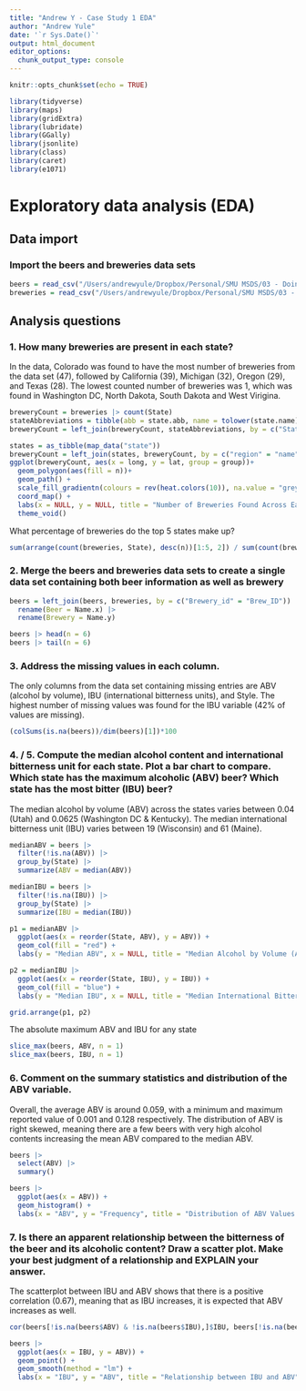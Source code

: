 ```yaml
---
title: "Andrew Y - Case Study 1 EDA"
author: "Andrew Yule"
date: '`r Sys.Date()`'
output: html_document
editor_options: 
  chunk_output_type: console
---
```


```r
knitr::opts_chunk$set(echo = TRUE)
```

```r
library(tidyverse)
library(maps)
library(gridExtra)
library(lubridate)
library(GGally)
library(jsonlite)
library(class)
library(caret)
library(e1071)
```

# Exploratory data analysis (EDA)
## Data import
### Import the beers and breweries data sets
```r
beers = read_csv("/Users/andrewyule/Dropbox/Personal/SMU MSDS/03 - Doing Data Science/SMU_DDS_CaseStudy1/Data/Beers.csv")
breweries = read_csv("/Users/andrewyule/Dropbox/Personal/SMU MSDS/03 - Doing Data Science/SMU_DDS_CaseStudy1/Data/Breweries.csv")
```

## Analysis questions
### 1. How many breweries are present in each state?
In the data, Colorado was found to have the most number of breweries from the data set (47), followed by California (39), Michigan (32), Oregon (29), and Texas (28). The lowest counted number of breweries was 1, which was found in Washington DC, North Dakota, South Dakota and West Virigina.
```r
breweryCount = breweries |> count(State)
stateAbbreviations = tibble(abb = state.abb, name = tolower(state.name))
breweryCount = left_join(breweryCount, stateAbbreviations, by = c("State" = "abb"))

states = as_tibble(map_data("state"))
breweryCount = left_join(states, breweryCount, by = c("region" = "name"))
ggplot(breweryCount, aes(x = long, y = lat, group = group))+
  geom_polygon(aes(fill = n))+
  geom_path() + 
  scale_fill_gradientn(colours = rev(heat.colors(10)), na.value = "grey90") +
  coord_map() +
  labs(x = NULL, y = NULL, title = "Number of Breweries Found Across Each State") +
  theme_void()
```

What percentage of breweries do the top 5 states make up?
```r
sum(arrange(count(breweries, State), desc(n))[1:5, 2]) / sum(count(breweries, State)[, 2])
```

### 2. Merge the beers and breweries data sets to create a single data set containing both beer information as well as brewery
```r
beers = left_join(beers, breweries, by = c("Brewery_id" = "Brew_ID")) |>
  rename(Beer = Name.x) |>
  rename(Brewery = Name.y)

beers |> head(n = 6)
beers |> tail(n = 6)
```


### 3. Address the missing values in each column.
The only columns from the data set containing missing entries are ABV (alcohol by volume), IBU (international bitterness units), and Style. The highest number of missing values was found for the IBU variable (42% of values are missing).
```r
(colSums(is.na(beers))/dim(beers)[1])*100
```

### 4. / 5. Compute the median alcohol content and international bitterness unit for each state. Plot a bar chart to compare. Which state has the maximum alcoholic (ABV) beer? Which state has the most bitter (IBU) beer?
The median alcohol by volume (ABV) across the states varies between 0.04 (Utah) and 0.0625 (Washington DC & Kentucky).
The median international bitterness unit (IBU) varies between 19 (Wisconsin) and 61 (Maine).
```r
medianABV = beers |>
  filter(!is.na(ABV)) |>
  group_by(State) |>
  summarize(ABV = median(ABV))

medianIBU = beers |>
  filter(!is.na(IBU)) |>
  group_by(State) |>
  summarize(IBU = median(IBU))

p1 = medianABV |>
  ggplot(aes(x = reorder(State, ABV), y = ABV)) +
  geom_col(fill = "red") +
  labs(y = "Median ABV", x = NULL, title = "Median Alcohol by Volume (ABV) Across States")

p2 = medianIBU |>
  ggplot(aes(x = reorder(State, IBU), y = IBU)) +
  geom_col(fill = "blue") +
  labs(y = "Median IBU", x = NULL, title = "Median International Bitterness Unit (IBU) Across States")

grid.arrange(p1, p2)
```

The absolute maximum ABV and IBU for any state
```r
slice_max(beers, ABV, n = 1)
slice_max(beers, IBU, n = 1)
```


### 6. Comment on the summary statistics and distribution of the ABV variable.
Overall, the average ABV is around 0.059, with a minimum and maximum reported value of 0.001 and 0.128 respectively. The distribution of ABV is right skewed, meaning there are a few beers with very high alcohol contents increasing the mean ABV compared to the median ABV.
```r
beers |> 
  select(ABV) |>
  summary()

beers |> 
  ggplot(aes(x = ABV)) +
  geom_histogram() +
  labs(x = "ABV", y = "Frequency", title = "Distribution of ABV Values Across Beers")
```

### 7. Is there an apparent relationship between the bitterness of the beer and its alcoholic content? Draw a scatter plot.  Make your best judgment of a relationship and EXPLAIN your answer.
The scatterplot between IBU and ABV shows that there is a positive correlation (0.67), meaning that as IBU increases, it is expected that ABV increases as well.
```r
cor(beers[!is.na(beers$ABV) & !is.na(beers$IBU),]$IBU, beers[!is.na(beers$ABV) & !is.na(beers$IBU),]$ABV)

beers |>
  ggplot(aes(x = IBU, y = ABV)) +
  geom_point() +
  geom_smooth(method = "lm") +
  labs(x = "IBU", y = "ABV", title = "Relationship between IBU and ABV")
```

